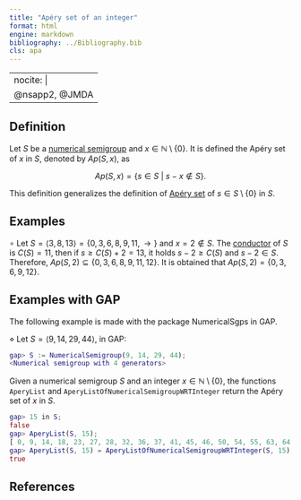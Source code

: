 ```yaml
---
title: "Apéry set of an integer"
format: html
engine: markdown
bibliography: ../Bibliography.bib
cls: apa
---
```


---
nocite: |
  @nsapp2, @JMDA
---

## Definition

Let $S$ be a [numerical semigroup](../Basic-concepts/Numerical-semigroup.qmd) and $x \in \mathbb{N} \setminus \{0\}$. It is defined the Apéry set of $x$ in $S$, denoted by $Ap(S,x)$, as

$$
Ap(S,x) = \{s \in S ~ | ~ s - x \not \in S \}.
$$

This definition generalizes the definition of [Apéry set](../Basic-concepts/Apery-set.qmd) of $s \in S \setminus \{0\}$ in $S$.

## Examples

$\circ$ Let $S = \langle 3, 8, 13 \rangle = \{0, 3, 6, 8, 9, 11, \rightarrow\}$ and $x = 2 \not \in S$. The [conductor](../Basic-concepts/Conductor.qmd) of $S$ is $C(S) = 11$, then if $s \ge C(S) + 2 = 13$, it holds $s - 2 \ge C(S)$ and $s-2 \in S$. Therefore, $Ap(S,2) \subseteq \{0, 3, 6, 8, 9, 11, 12\}$. It is obtained that $Ap(S,2) = \{0, 3, 6, 9, 12\}$.

## Examples with GAP

The following example is made with the package NumericalSgps in GAP.

$\diamond$ Let $S = \langle 9, 14, 29, 44 \rangle$, in GAP:

``` gap
gap> S := NumericalSemigroup(9, 14, 29, 44);
<Numerical semigroup with 4 generators>
```

Given a numerical semigroup $S$ and an integer $x \in \mathbb{N} \setminus \{0\}$, the functions `AperyList` and `AperyListOfNumericalSemigroupWRTInteger` return the Apéry set of $x$ in $S$.

``` gap
gap> 15 in S;
false
gap> AperyList(S, 15);
[ 0, 9, 14, 18, 23, 27, 28, 32, 36, 37, 41, 45, 46, 50, 54, 55, 63, 64 ]
gap> AperyList(S, 15) = AperyListOfNumericalSemigroupWRTInteger(S, 15);
true
```

## References

::: {#refs}

:::
